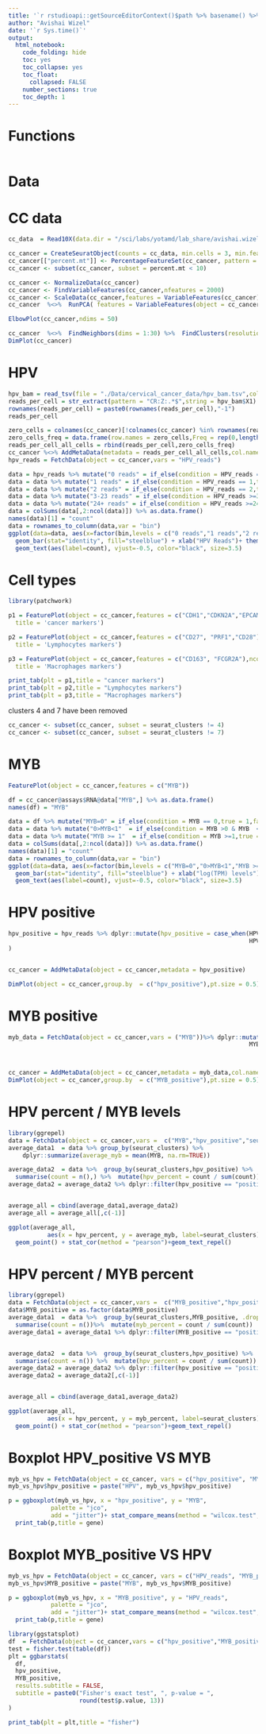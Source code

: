 ```yaml
---
title: '`r rstudioapi::getSourceEditorContext()$path %>% basename() %>% gsub(pattern = "\\.Rmd",replacement = "")`' 
author: "Avishai Wizel"
date: '`r Sys.time()`'
output: 
  html_notebook: 
    code_folding: hide
    toc: yes
    toc_collapse: yes
    toc_float: 
      collapsed: FALSE
    number_sections: true
    toc_depth: 1
---
```


# Functions

```r
```

# Data

# CC data

```r
cc_data  = Read10X(data.dir = "/sci/labs/yotamd/lab_share/avishai.wizel/R_projects/HMSC/Data/cervical_cancer_data/Tumor/")
```

```r
cc_cancer = CreateSeuratObject(counts = cc_data, min.cells = 3, min.features = 200)
cc_cancer[["percent.mt"]] <- PercentageFeatureSet(cc_cancer, pattern = "^MT-")
cc_cancer <- subset(cc_cancer, subset = percent.mt < 10)

cc_cancer <- NormalizeData(cc_cancer)
cc_cancer <- FindVariableFeatures(cc_cancer,nfeatures = 2000)
cc_cancer <- ScaleData(cc_cancer,features = VariableFeatures(cc_cancer),vars.to.regress = c("percent.mt","nCount_RNA"))
cc_cancer  %<>%  RunPCA( features = VariableFeatures(object = cc_cancer))
```

```r
ElbowPlot(cc_cancer,ndims = 50)

```

```r
cc_cancer  %<>%  FindNeighbors(dims = 1:30) %>%  FindClusters(resolution = 0.5) %>%  RunUMAP(dims = 1:30)
DimPlot(cc_cancer)
```

# HPV

```r
hpv_bam = read_tsv(file = "./Data/cervical_cancer_data/hpv_bam.tsv",col_select = 1,col_names = F)
reads_per_cell = str_extract(pattern = "CR:Z:.*$",string = hpv_bam$X1) %>% str_sub( start = 6) %>% table() %>% as.data.frame() %>% column_to_rownames(".")
rownames(reads_per_cell) = paste0(rownames(reads_per_cell),"-1")
reads_per_cell
```

```r
zero_cells = colnames(cc_cancer)[!colnames(cc_cancer) %in% rownames(reads_per_cell)]
zero_cells_freq = data.frame(row.names = zero_cells,Freq = rep(0,length(zero_cells)))
reads_per_cell_all_cells = rbind(reads_per_cell,zero_cells_freq)
cc_cancer %<>% AddMetaData(metadata = reads_per_cell_all_cells,col.name = "HPV_reads")
hpv_reads = FetchData(object = cc_cancer,vars = "HPV_reads")
```

```r
data = hpv_reads %>% mutate("0 reads" = if_else(condition = HPV_reads == 0,true = 1,false = 0))
data = data %>% mutate("1 reads" = if_else(condition = HPV_reads == 1,true = 1,false = 0))
data = data %>% mutate("2 reads" = if_else(condition = HPV_reads == 2,true = 1,false = 0))
data = data %>% mutate("3-23 reads" = if_else(condition = HPV_reads >=3 &HPV_reads  <24,true = 1,false = 0))
data = data %>% mutate("24+ reads" = if_else(condition = HPV_reads >=24,true = 1,false = 0))
data = colSums(data[,2:ncol(data)]) %>% as.data.frame()
names(data)[1] = "count"
data = rownames_to_column(data,var = "bin")
ggplot(data=data, aes(x=factor(bin,levels = c("0 reads","1 reads","2 reads","3-23 reads","24+ reads")), y=count)) +
  geom_bar(stat="identity", fill="steelblue") + xlab("HPV Reads")+ theme_minimal()+
  geom_text(aes(label=count), vjust=-0.5, color="black", size=3.5)
```

# Cell types {.tabset}

```r
library(patchwork)

p1 = FeaturePlot(object = cc_cancer,features = c("CDH1","CDKN2A","EPCAM")) + plot_annotation(
  title = 'cancer markers')

p2 = FeaturePlot(object = cc_cancer,features = c("CD27", "PRF1","CD28"))+ plot_annotation(
  title = 'Lymphocytes markers')

p3 = FeaturePlot(object = cc_cancer,features = c("CD163", "FCGR2A"),ncol = 1)+ plot_annotation(
  title = 'Macrophages markers')

print_tab(plt = p1,title = "cancer markers")
print_tab(plt = p2,title = "Lymphocytes markers")
print_tab(plt = p3,title = "Macrophages markers")
```

clusters 4 and 7 have been removed

```r
cc_cancer <- subset(cc_cancer, subset = seurat_clusters != 4)
cc_cancer <- subset(cc_cancer, subset = seurat_clusters != 7)

```

# MYB

```r
FeaturePlot(object = cc_cancer,features = c("MYB"))

df = cc_cancer@assays$RNA@data["MYB",] %>% as.data.frame()
names(df) = "MYB"

data = df %>% mutate("MYB=0" = if_else(condition = MYB == 0,true = 1,false = 0))
data = data %>% mutate("0>MYB<1"  = if_else(condition = MYB >0 & MYB  < 1,true = 1,false = 0))
data = data %>% mutate("MYB >= 1"  = if_else(condition = MYB >=1,true = 1,false = 0))
data = colSums(data[,2:ncol(data)]) %>% as.data.frame()
names(data)[1] = "count"
data = rownames_to_column(data,var = "bin")
ggplot(data=data, aes(x=factor(bin,levels = c("MYB=0","0>MYB<1","MYB >= 1")), y=count)) +
  geom_bar(stat="identity", fill="steelblue") + xlab("log(TPM) levels")+ theme_minimal()+
  geom_text(aes(label=count), vjust=-0.5, color="black", size=3.5)
```

# HPV positive

```r

hpv_positive = hpv_reads %>% dplyr::mutate(hpv_positive = case_when(HPV_reads >= 1 ~ "positive",
                                                                    HPV_reads < 1 ~ "negative")
)


cc_cancer = AddMetaData(object = cc_cancer,metadata = hpv_positive)
```

```r
DimPlot(object = cc_cancer,group.by  = c("hpv_positive"),pt.size = 0.5)
```

# MYB positive

```r
myb_data = FetchData(object = cc_cancer,vars = ("MYB"))%>% dplyr::mutate(myb_positive = case_when(MYB >= 0.2 ~ "positive",
                                                                    MYB < 0.2 ~ "negative")) %>% dplyr::select("myb_positive")



cc_cancer = AddMetaData(object = cc_cancer,metadata = myb_data,col.name = "MYB_positive")
DimPlot(object = cc_cancer,group.by  = c("MYB_positive"),pt.size = 0.5)

```

# HPV percent / MYB levels

```r
library(ggrepel)
data = FetchData(object = cc_cancer,vars =  c("MYB","hpv_positive","seurat_clusters"))
average_data1  = data %>% group_by(seurat_clusters) %>%
    dplyr::summarize(average_myb = mean(MYB, na.rm=TRUE))

average_data2  = data %>%  group_by(seurat_clusters,hpv_positive) %>%
  summarise(count = n(),) %>%  mutate(hpv_percent = count / sum(count))
average_data2 = average_data2 %>% dplyr::filter(hpv_positive == "positive")


average_all = cbind(average_data1,average_data2) 
average_all = average_all[,c(-1)]

ggplot(average_all,
           aes(x = hpv_percent, y = average_myb, label=seurat_clusters)) +  geom_smooth(method = lm) +
  geom_point() + stat_cor(method = "pearson")+geom_text_repel()
```

# HPV percent / MYB percent

```r
library(ggrepel)
data = FetchData(object = cc_cancer,vars =  c("MYB_positive","hpv_positive","seurat_clusters"))
data$MYB_positive = as.factor(data$MYB_positive) 
average_data1  = data %>%  group_by(seurat_clusters,MYB_positive, .drop = FALSE) %>%
  summarise(count = n())%>%  mutate(myb_percent = count / sum(count))
average_data1 = average_data1 %>% dplyr::filter(MYB_positive == "positive" & seurat_clusters!=4 & seurat_clusters!=7 )


average_data2  = data %>%  group_by(seurat_clusters,hpv_positive) %>%
  summarise(count = n()) %>%  mutate(hpv_percent = count / sum(count))
average_data2 = average_data2 %>% dplyr::filter(hpv_positive == "positive") %>% dplyr::filter(seurat_clusters!=4 & seurat_clusters!=7 )
average_data2 = average_data2[,c(-1)]


average_all = cbind(average_data1,average_data2) 

ggplot(average_all,
           aes(x = hpv_percent, y = myb_percent, label=seurat_clusters)) +  geom_smooth(method = lm) +
  geom_point() + stat_cor(method = "pearson")+geom_text_repel()
```

# Boxplot HPV_positive VS MYB

```r
myb_vs_hpv = FetchData(object = cc_cancer, vars = c("hpv_positive", "MYB"))
myb_vs_hpv$hpv_positive = paste("HPV", myb_vs_hpv$hpv_positive)

p = ggboxplot(myb_vs_hpv, x = "hpv_positive", y = "MYB",
            palette = "jco",
            add = "jitter")+ stat_compare_means(method = "wilcox.test",comparisons = list(c("HPV positive","HPV negative")))+ stat_summary(fun.data = function(x) data.frame(y=max(x)*1.2, label = paste("Mean=",round(mean(x),digits = 2))), geom="text") +ylab("log2(gene)")+ggtitle(gene)
  print_tab(p,title = gene)

```

# Boxplot MYB_positive VS HPV

```r
myb_vs_hpv = FetchData(object = cc_cancer, vars = c("HPV_reads", "MYB_positive"))
myb_vs_hpv$MYB_positive = paste("MYB", myb_vs_hpv$MYB_positive)

p = ggboxplot(myb_vs_hpv, x = "MYB_positive", y = "HPV_reads",
            palette = "jco",
            add = "jitter")+ stat_compare_means(method = "wilcox.test",comparisons = list(c("MYB positive","MYB negative")))+ stat_summary(fun.data = function(x) data.frame(y=max(x)*1.2, label = paste("Mean=",round(mean(x),digits = 2))), geom="text") 
  print_tab(p,title = gene)
```

```r
library(ggstatsplot)
df  = FetchData(object = cc_cancer,vars = c("hpv_positive","MYB_positive")) %>% droplevels() 
test = fisher.test(table(df))
plt = ggbarstats(
  df,
  hpv_positive,
  MYB_positive,
  results.subtitle = FALSE,
  subtitle = paste0("Fisher's exact test", ", p-value = ",
                    round(test$p.value, 13))
)

print_tab(plt = plt,title = "fisher")
```

```{=html}
<script src="https://hypothes.is/embed.js" async></script>
```
